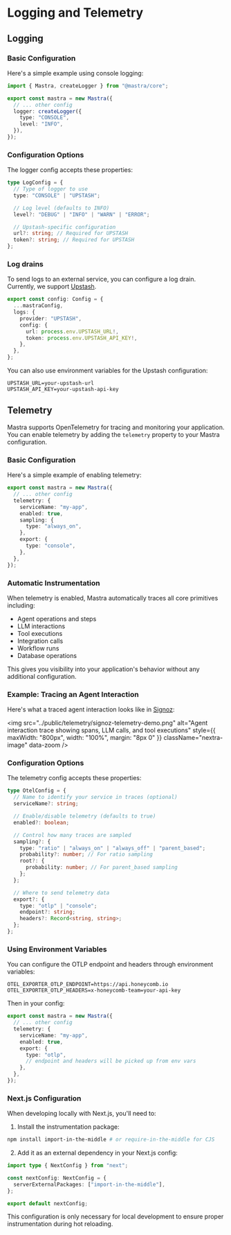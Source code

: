 # Logging and Telemetry

## Logging

### Basic Configuration

Here's a simple example using console logging:

```ts filename="mastra.config.ts" showLineNumbers copy
import { Mastra, createLogger } from "@mastra/core";

export const mastra = new Mastra({
  // ... other config
  logger: createLogger({
    type: "CONSOLE",
    level: "INFO",
  }),
});
```

### Configuration Options

The logger config accepts these properties:

```ts
type LogConfig = {
  // Type of logger to use
  type: "CONSOLE" | "UPSTASH";

  // Log level (defaults to INFO)
  level?: "DEBUG" | "INFO" | "WARN" | "ERROR";

  // Upstash-specific configuration
  url?: string; // Required for UPSTASH
  token?: string; // Required for UPSTASH
};
```

### Log drains

To send logs to an external service, you can configure a log drain. Currently, we support [Upstash](https://upstash.com/).

```ts filename="mastra.config.ts" showLineNumbers copy
export const config: Config = {
  ...mastraConfig,
  logs: {
    provider: "UPSTASH",
    config: {
      url: process.env.UPSTASH_URL!,
      token: process.env.UPSTASH_API_KEY!,
    },
  },
};
```

You can also use environment variables for the Upstash configuration:

```env filename=".env" copy
UPSTASH_URL=your-upstash-url
UPSTASH_API_KEY=your-upstash-api-key
```

## Telemetry

Mastra supports OpenTelemetry for tracing and monitoring your application. You can enable telemetry by adding the `telemetry` property to your Mastra configuration.

### Basic Configuration

Here's a simple example of enabling telemetry:

```ts filename="mastra.config.ts" showLineNumbers copy
export const mastra = new Mastra({
  // ... other config
  telemetry: {
    serviceName: "my-app",
    enabled: true,
    sampling: {
      type: "always_on",
    },
    export: {
      type: "console",
    },
  },
});
```

### Automatic Instrumentation

When telemetry is enabled, Mastra automatically traces all core primitives including:

- Agent operations and steps
- LLM interactions
- Tool executions
- Integration calls
- Workflow runs
- Database operations

This gives you visibility into your application's behavior without any additional configuration.

### Example: Tracing an Agent Interaction

Here's what a traced agent interaction looks like in [Signoz](https://signoz.io):

<img
  src="../public/telemetry/signoz-telemetry-demo.png"
  alt="Agent interaction trace showing spans, LLM calls, and tool executions"
  style={{ maxWidth: "800px", width: "100%", margin: "8px 0" }}
  className="nextra-image"
  data-zoom
/>

### Configuration Options

The telemetry config accepts these properties:

```ts
type OtelConfig = {
  // Name to identify your service in traces (optional)
  serviceName?: string;

  // Enable/disable telemetry (defaults to true)
  enabled?: boolean;

  // Control how many traces are sampled
  sampling?: {
    type: "ratio" | "always_on" | "always_off" | "parent_based";
    probability?: number; // For ratio sampling
    root?: {
      probability: number; // For parent_based sampling
    };
  };

  // Where to send telemetry data
  export?: {
    type: "otlp" | "console";
    endpoint?: string;
    headers?: Record<string, string>;
  };
};
```

### Using Environment Variables

You can configure the OTLP endpoint and headers through environment variables:

```env filename=".env" copy
OTEL_EXPORTER_OTLP_ENDPOINT=https://api.honeycomb.io
OTEL_EXPORTER_OTLP_HEADERS=x-honeycomb-team=your-api-key
```

Then in your config:

```ts filename="mastra.config.ts" showLineNumbers copy
export const mastra = new Mastra({
  // ... other config
  telemetry: {
    serviceName: "my-app",
    enabled: true,
    export: {
      type: "otlp",
      // endpoint and headers will be picked up from env vars
    },
  },
});
```

### Next.js Configuration

When developing locally with Next.js, you'll need to:

1. Install the instrumentation package:

```bash copy
npm install import-in-the-middle # or require-in-the-middle for CJS
```

2. Add it as an external dependency in your Next.js config:

```ts filename="next.config.ts" showLineNumbers copy
import type { NextConfig } from "next";

const nextConfig: NextConfig = {
  serverExternalPackages: ["import-in-the-middle"],
};

export default nextConfig;
```

This configuration is only necessary for local development to ensure proper instrumentation during hot reloading.
